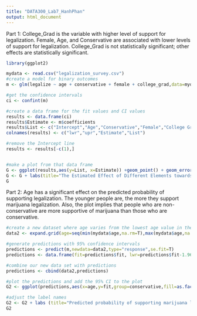 ```yaml
---
title: "DATA300_Lab7_HanhPhan"
output: html_document
---
```


Part 1:
College_Grad is the variable with higher level of support for legalization. Female, Age, and Conservative are associated with lower levels of support for legalization. College_Grad is not statistically significant; other effects are statistically significant.
```r
library(ggplot2)

mydata <- read.csv("legalization_survey.csv")
#create a model for binary outcomes
m <- glm(legalize ~ age + conservative + female + college_grad,data=mydata, family="binomial",na.action = "na.exclude")

#get the confidence intervals
ci <- confint(m)

#create a data frame for the fit values and CI values
results <- data.frame(ci)
results$Estimate <- m$coefficients
results$List <- c("Intercept","Age","Conservative","Female","College Grad")
colnames(results) <- c("lwr","upr","Estimate","List")

#remove the Intercept line
results <- results[-c(1),]


#make a plot from that data frame
G <- ggplot(results,aes(y=List, x=Estimate)) +geom_point() + geom_errorbar(aes(xmin=lwr,xmax=upr),width=.4)
G <- G + labs(title="The Estimated Effect of Different Elements towards Marijuana Legalization", y="")+theme(plot.title = element_text(face="bold",size =12)) 
G

```


Part 2:
Age has a significant effect on the predicted probability of supporting legalization. The younger people are, the more they support marijuana legalization. Also, the plot implies that people who are non-conservative are more supportive of marijuana than those who are conservative.
```r
#create a new dataset where age varies from the lowest age value in the survey to the highest value. Conservative varies between 0 and 1, female is set to 1 and college_grad os set to 0
data2 <- expand.grid(age=seq(min(mydata$age,na.rm=T),max(mydata$age,na.rm=T)),conservative=c(0,1),female=1,college_grad=0)

#generate predictions with 95% confidence intervals
predictions <- predict(m,newdata=data2,type="response",se.fit=T)
predictions <- data.frame(fit=predictions$fit, lwr=predictions$fit-1.96*predictions$se.fit, upr=predictions$fit+1.96*predictions$se.fit)

#combine our new data set with predictions
predictions <- cbind(data2,predictions)

#plot the predictions and add the 95% CI to the plot
G2 <- ggplot(predictions,aes(x=age,y=fit,group=conservative,fill=as.factor(conservative))) + geom_line() + geom_ribbon(aes(x=age,y=fit,ymin=lwr,ymax=upr),alpha=.4) + scale_fill_manual(labels = c("Non-Conservative", "Conservative"), values = c("#4682B4", "#CD3700"))

#adjust the label names
G2 <- G2 + labs (title="Predicted probability of supporting marijuana legalization across \nthe range of age, for both conservatives and non-conservatives", x="Age", y="Probability of Legalization",fill="Politically conservative?") +theme(plot.title = element_text(face="bold"))
G2
```

